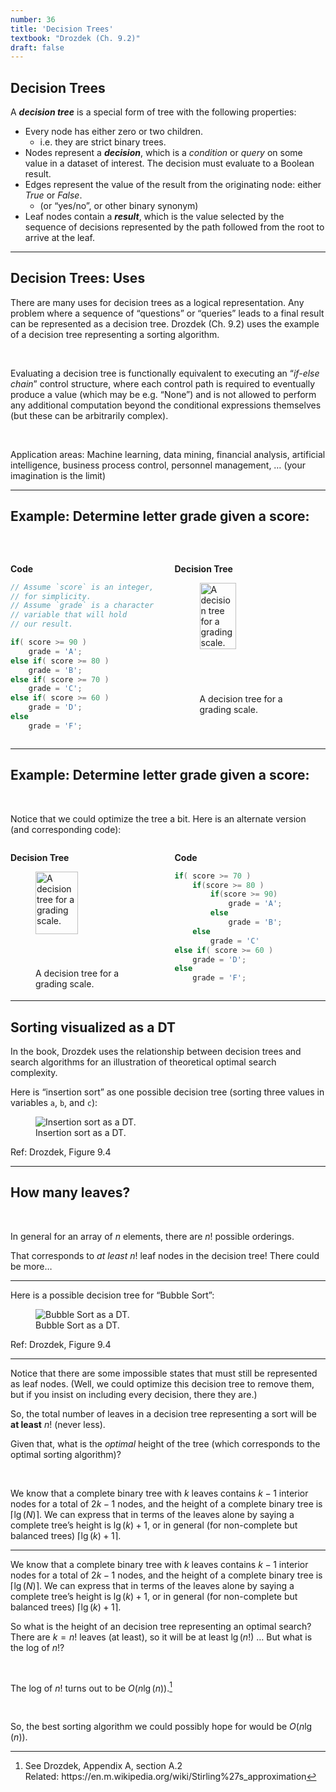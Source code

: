 ```yaml
---
number: 36
title: 'Decision Trees'
textbook: "Drozdek (Ch. 9.2)"
draft: false
---
```


## Decision Trees

A **_decision tree_** is a special form of tree with the following properties:

* Every node has either zero or two children.
  * i.e. they are strict binary trees.
* Nodes represent a **_decision_**, which is a _condition_ or _query_ on some value in a dataset of interest.  The decision must evaluate to a Boolean result.
* Edges represent the value of the result from the originating node: either _True_ or _False_.
  * (or "yes/no", or other binary synonym)
* Leaf nodes contain a **_result_**, which is the value selected by the sequence of decisions represented by the path followed from the root to arrive at the leaf.

---

## Decision Trees: Uses

There are many uses for decision trees as a logical representation.  Any problem where a sequence of "questions" or "queries" leads to a final result can be represented as a decision tree.  Drozdek (Ch. 9.2) uses the example of a decision tree representing a sorting algorithm.

\

Evaluating a decision tree is functionally equivalent to executing an "_if-else chain_" control structure, where each control path is required to eventually produce a value (which may be e.g. "None") and is not allowed to perform any additional computation beyond the conditional expressions themselves (but these can be arbitrarily complex).

\

[Application areas:  Machine learning, data mining, financial analysis, artificial intelligence, business process control, personnel management, ...  (your imagination is the limit)]{.green}

---

## Example:  Determine letter grade given a score:

\

::: {.columns}
:::: {.column width=50%}

[ **Code** ]{.center}

```cpp
// Assume `score` is an integer, 
// for simplicity.
// Assume `grade` is a character 
// variable that will hold
// our result.

if( score >= 90 )
    grade = 'A';
else if( score >= 80 )
    grade = 'B';
else if( score >= 70 )
    grade = 'C';
else if( score >= 60 )
    grade = 'D';
else
    grade = 'F';
```
::::
:::: {.column width=50%}

[ **Decision Tree** ]{.center}

![A decision tree for a grading scale.](images/decision_trees/grading_scale_dt.svg){width=60%}

::::
:::

---

## Example:  Determine letter grade given a score:

\

Notice that we could optimize the tree a bit.  Here is an alternate version (and corresponding code):

::: {.columns}
:::: {.column width=50%}

[ **Decision Tree** ]{.center}

![A decision tree for a grading scale.](images/decision_trees/grading_scale_dt_optim.svg){width=65%}

::::
:::: {.column width=50%}

[ **Code** ]{.center}

```cpp
if( score >= 70 )
    if(score >= 80 )
        if(score >= 90)
            grade = 'A';
        else
            grade = 'B';
    else
        grade = 'C'
else if( score >= 60 )
    grade = 'D';
else
    grade = 'F';
```
::::
:::

---

## Sorting visualized as a DT

In the book, Drozdek uses the relationship between decision trees and search algorithms for an illustration of theoretical optimal search complexity.

Here is "insertion sort" as one possible decision tree (sorting three values in variables `a`, `b`, and `c`):

![Insertion sort as a DT.](images/decision_trees/fig_9.4a.png)


[Ref: Drozdek, Figure 9.4]{.footnotes}

---

## How many leaves?

\

In general for an array of $n$ elements, there are $n!$ possible orderings.

That corresponds to _at least_ $n!$ leaf nodes in the decision tree! [There could be more...]{.red}

---

Here is a possible decision tree for "Bubble Sort":

![Bubble Sort as a DT.](images/decision_trees/fig_9.4b.png)

[Ref: Drozdek, Figure 9.4]{.footnotes}

---

Notice that there are some impossible states that must still be represented as leaf nodes.  (Well, we could optimize this decision tree to remove them, but if you insist on including every decision, there they are.)

So, the total number of leaves in a decision tree representing a sort will be **at least** $n!$ (never less).

Given that, what is the _optimal_ height of the tree (which corresponds to the optimal sorting algorithm)?

\

We know that a complete binary tree with $k$ leaves contains $k-1$ interior nodes for a total of $2k-1$ nodes, and the height of a complete binary tree is $\lceil \lg(N)\rceil$.  We can express that in terms of the leaves alone by saying a complete tree's height is $\lg(k) + 1$, or in general (for non-complete but balanced trees) $\lceil \lg(k) + 1\rceil$.

---

We know that a complete binary tree with $k$ leaves contains $k-1$ interior nodes for a total of $2k-1$ nodes, and the height of a complete binary tree is $\lceil \lg(N)\rceil$.  We can express that in terms of the leaves alone by saying a complete tree's height is $\lg(k) + 1$, or in general (for non-complete but balanced trees) $\lceil \lg(k) + 1\rceil$.

So what is the height of an decision tree representing an optimal search?  There are $k = n!$ leaves (at least), so it will be at least $\lg(n!)$ ... But what is the log of $n!$?

\

The log of $n!$ turns out to be $O(n \lg(n))$.[^1]

[^1]: See Drozdek, Appendix A, section A.2 <br>Related: https://en.m.wikipedia.org/wiki/Stirling%27s_approximation

\

So, the best sorting algorithm we could possibly hope for would be $O(n \lg(n))$.
